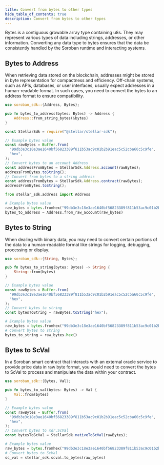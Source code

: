 ```yaml
---
title: Convert from bytes to other types
hide_table_of_contents: true
description: Convert from bytes to other types
---
```



Bytes is a contiguous growable array type containing u8s. They may represent various types of data including strings, addresses, or other information. Converting any data type to bytes ensures that the data be consistently handled by the Soroban runtime and interacting systems.

## Bytes to Address

When retrieving data stored on the blockchain, addresses might be stored in byte representation for compactness and efficiency. Off-chain systems, such as APIs, databases, or user interfaces, usually expect addresses in a human-readable format. In such cases, you need to convert the bytes to an address format to ensure compatibility.

<CodeExample>

```rust
use soroban_sdk::{Address, Bytes};

pub fn bytes_to_address(bytes: Bytes) -> Address {
    Address::from_string_bytes(&bytes)
}
```

```js
const StellarSdk = require("@stellar/stellar-sdk");

// Example bytes value
const rawBytes = Buffer.from(
  "99db3e3c18e3ae1640bf56823389f811b53ac9c01b2b91eac5c52cba60c5c9fe",
  "hex",
);
// Convert bytes to an account Address
const addressFromBytes = StellarSdk.Address.account(rawBytes);
addressFromBytes.toString();
// Convert from bytes to a string address
const addressFromBytes = StellarSdk.Address.contract(rawBytes);
addressFromBytes.toString();
```

```python
from stellar_sdk.address import Address

# Example bytes value
raw_bytes = bytes.fromhex("99db3e3c18e3ae1640bf56823389f811b53ac9c01b2b91eac5c52cba60c5c9fe")
bytes_to_address = Address.from_raw_account(raw_bytes)
```

</CodeExample>

## Bytes to String

When dealing with binary data, you may need to convert certain portions of the data to a human-readable format like strings for logging, debugging, processing or display.

<CodeExample>

```rust
use soroban_sdk::{String, Bytes};

pub fn bytes_to_string(bytes: Bytes) -> String {
    String::from(bytes)
}
```

```js
// Example bytes value
const rawBytes = Buffer.from(
  "99db3e3c18e3ae1640bf56823389f811b53ac9c01b2b91eac5c52cba60c5c9fe",
  "hex",
);
// Convert bytes to string
const bytesToString = rawBytes.toString("hex");
```

```python
# Example bytes value
raw_bytes = bytes.fromhex("99db3e3c18e3ae1640bf56823389f811b53ac9c01b2b91eac5c52cba60c5c9fe")
# Convert bytes to string
bytes_to_string = raw_bytes.hex()
```

</CodeExample>

## Bytes to ScVal

In a Soroban smart contract that interacts with an external oracle service to provide price data in raw byte format, you would need to convert the bytes to ScVal to process and manipulate the data within your contract.

<CodeExample>

```rust
use soroban_sdk::{Bytes, Val};

pub fn bytes_to_val(bytes: Bytes) -> Val {
    Val::from(bytes)
}
```

```js
// Example bytes value
const rawBytes = Buffer.from(
  "99db3e3c18e3ae1640bf56823389f811b53ac9c01b2b91eac5c52cba60c5c9fe",
  "hex",
);
// Convert bytes to xdr.ScVal
const bytesToScVal = StellarSdk.nativeToScVal(rawBytes);
```

```python
# Example bytes value
raw_bytes = bytes.fromhex("99db3e3c18e3ae1640bf56823389f811b53ac9c01b2b91eac5c52cba60c5c9fe")
# Convert bytes to ScVal
sc_val = stellar_sdk.scval.to_bytes(raw_bytes)
```

</CodeExample>
